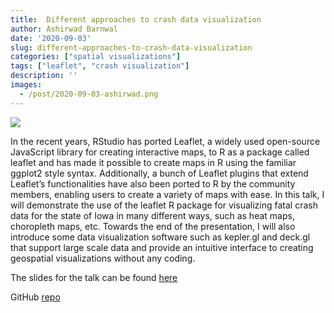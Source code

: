 ```yaml
---
title:  Different approaches to crash data visualization
author: Ashirwad Barnwal
date: '2020-09-03'
slug: different-approaches-to-crash-data-visualization
categories: ["spatial visualizations"]
tags: ["leaflet", "crash visualization"]
description: ''
images:
  - /post/2020-09-03-ashirwad.png
---
```


![](/post/2020-09-03-ashirwad.png)

In the recent years, RStudio has ported Leaflet, a widely used open-source JavaScript library for creating interactive maps, to R as a package called leaflet and has made it possible to create maps in R using the familiar ggplot2 style syntax. Additionally, a bunch of Leaflet plugins that extend Leaflet's functionalities have also been ported to R by the community members, enabling users to create a variety of maps with ease. In this talk, I will demonstrate the use of the leaflet R package for visualizing fatal crash data for the state of Iowa in many different ways, such as heat maps, choropleth maps, etc. Towards the end of the presentation, I will also introduce some data visualization software such as kepler.gl and deck.gl that support large scale data and provide an intuitive interface to creating geospatial visualizations without any coding.

The slides for the talk can be found [here](https://isugg20-crash-viz.netlify.app/#1)

GitHub [repo](https://github.com/ashirwad/isu-graphics_crash-data-viz)


